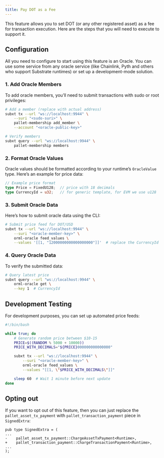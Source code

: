 ```yaml
---
title: Pay DOT as a Fee
---
```


This feature allows you to set DOT (or any other registered asset) as a fee for transaction execution. Here are the steps that you will need to execute to support it.

## Configuration

All you need to configure to start using this feature is an Oracle. You can use some service from any oracle service (like Chainlink, Pyth and others who support Substrate runtimes) or set up a development-mode solution.

### 1. Add Oracle Members

To add oracle members, you’ll need to submit transactions with sudo or root privileges:

```bash
# Add a member (replace with actual address)
subxt tx --url "ws://localhost:9944" \
    --suri "<sudo-suri>" \
    pallet-membership add_member \
    --account "<oracle-public-key>"

# Verify members
subxt query --url "ws://localhost:9944" \
    pallet-membership members
```

### 2. Format Oracle Values

Oracle values should be formatted according to your runtime’s `OracleValue` type. Here’s an example for price data:

```rust
// Example price format
type Price = FixedU128;  // price with 18 decimals
type CurrencyId = u32;   // for generic template, for EVM we use u128
```

### 3. Submit Oracle Data

Here’s how to submit oracle data using the CLI:

```bash
# Submit price feed for DOT/USD
subxt tx --url "ws://localhost:9944" \
    --suri "<oracle-member-key>" \
    orml-oracle feed_values \
    --values '[[1, "12000000000000000000"]]'  # replace the CurrencyId with DOT's AssetId and the number with price of native DOT in native tokens
```

### 4. Query Oracle Data

To verify the submitted data:

```bash
# Query latest price
subxt query --url "ws://localhost:9944" \
    orml-oracle get \
    --key 1  # CurrencyId
```

## Development Testing

For development purposes, you can set up automated price feeds:

```bash
#!/bin/bash

while true; do
    # Generate random price between $10-15
    PRICE=$((RANDOM % 5000 + 10000))
    PRICE_WITH_DECIMALS="${PRICE}000000000000000"

    subxt tx --url "ws://localhost:9944" \
        --suri "<oracle-member-key>" \
        orml-oracle feed_values \
        --values "[[1, \"$PRICE_WITH_DECIMALS\"]]"

    sleep 60  # Wait 1 minute before next update
done
```

## Opting out

If you want to opt out of this feature, then you can just replace the `pallet_asset_tx_payment` with `pallet_transaction_payment` piece in `SignedExtra`:

```
pub type SignedExtra = (
...
-    pallet_asset_tx_payment::ChargeAssetTxPayment<Runtime>,
+    pallet_transaction_payment::ChargeTransactionPayment<Runtime>,
...
);
```
